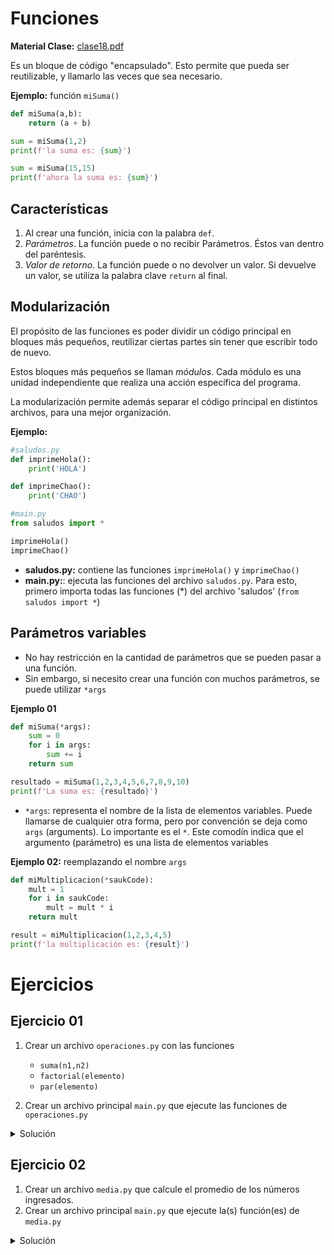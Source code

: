 # Funciones
**Material Clase:** <a href="/ti3v11/docs/clase18.pdf" target="_blank" rel="noopener noreferrer">clase18.pdf</a>

Es un bloque de código "encapsulado". Esto permite que pueda ser reutilizable, y llamarlo las veces que sea necesario.

**Ejemplo:** función `miSuma()`

```python
def miSuma(a,b):
	return (a + b)

sum = miSuma(1,2)
print(f'la suma es: {sum}')

sum = miSuma(15,15)
print(f'ahora la suma es: {sum}')
```

## Características
1. Al crear una función, inicia con la palabra `def`.
2. *Parámetros*. La función puede o no recibir Parámetros. Éstos van dentro del paréntesis.
3. *Valor de retorno*. La función puede o no devolver un valor. Si devuelve un valor, se utiliza la palabra clave `return` al final.

## Modularización
El propósito de las funciones es poder dividir un código principal en bloques más pequeños, reutilizar ciertas partes sin tener que escribir todo de nuevo.

Estos bloques más pequeños se llaman *módulos*. Cada módulo es una unidad independiente que realiza una acción específica del programa.

La modularización permite además separar el código principal en distintos archivos, para una mejor organización.

**Ejemplo:**

```python
#saludos.py
def imprimeHola():
	print('HOLA')

def imprimeChao():
	print('CHAO')
```

```python
#main.py
from saludos import *

imprimeHola()
imprimeChao()
```

- **saludos.py:** contiene las funciones `imprimeHola()` y `imprimeChao()`
- **main.py:**: ejecuta las funciones del archivo `saludos.py`. Para esto, primero importa todas las funciones (*) del archivo 'saludos' (`from saludos import *`)

## Parámetros variables
- No hay restricción en la cantidad de parámetros que se pueden pasar a una función.
- Sin embargo, si necesito crear una función con muchos parámetros, se puede utilizar `*args`

**Ejemplo 01**

```python
def miSuma(*args):
	sum = 0
	for i in args:
		sum += i
	return sum

resultado = miSuma(1,2,3,4,5,6,7,8,9,10)
print(f'La suma es: {resultado}')
```

- `*args`: representa el nombre de la lista de elementos variables. Puede llamarse de cualquier otra forma, pero por convención se deja como `args` (arguments). Lo importante es el `*`. Este comodín indica que el argumento (parámetro) es una lista de elementos variables

**Ejemplo 02:** reemplazando el nombre `args`

```python
def miMultiplicacion(*saukCode):
	mult = 1
	for i in saukCode:
		mult = mult * i
	return mult

result = miMultiplicacion(1,2,3,4,5)
print(f'la multiplicación es: {result}')
```

# Ejercicios

## Ejercicio 01

1. Crear un archivo `operaciones.py` con las funciones
	- `suma(n1,n2)`
	- `factorial(elemento)`
	- `par(elemento)`

2. Crear un archivo principal `main.py` que ejecute las funciones de `operaciones.py`

<details>
	<summary>Solución</summary>

```python
#operaciones.py
def suma(n1,n2):
	return (n1+n2)

def factorial(elemento):
	fact = 1
	i = 1
	while (i <= elemento):
		fact = i * fact
		i += 1
	return fact

def par(elemento):
	if (elemento%2 == 0):
		resp = 'El número es PAR'
	else:
		resp = 'El número es IMPAR'
	return resp
```

```python
#main.py
from operaciones import *

num = int(input('Ingrese el número: '))

print(par(num)) # verificar si num es par
print(f'Factorial es: {factorial(num)}')
print(f'Suma +5: {suma(num,5)}')
```
</details>

## Ejercicio 02
1. Crear un archivo `media.py` que calcule el promedio de los números ingresados.
2. Crear un archivo principal `main.py` que ejecute la(s) función(es) de `media.py`

<details>
	<summary>Solución</summary>

```python
#media.py
def calcularMedia(*args):
	return ( sum(args)/len(args) )
```

```python
#main.py
from media import *

result = calcularMedia(1,2,3,4,5,6)
print(f'La media de los números es: {result}')
```
</details>